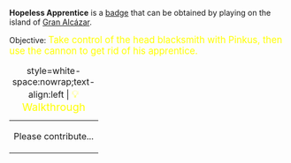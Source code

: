 '''Hopeless Apprentice''' is a [[Badges|badge]] that can be obtained by playing on the island of [[Gran Alcázar]].

Objective: <big style="color:yellow">Take control of the head blacksmith with Pinkus, then use the cannon to get rid of his apprentice.</big>

{| class="mw-collapsible mw-collapsed"
|+ style=white-space:nowrap;text-align:left | <big style="color:yellow">💡 Walkthrough</big>
|-
| Please contribute...
|}